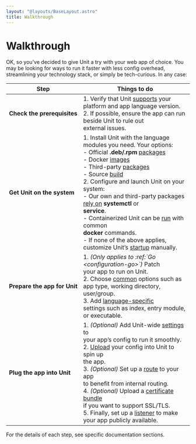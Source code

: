```yaml
---
layout: "@layouts/BaseLayout.astro"
title: Walkthrough
---
```

# Walkthrough

OK, so you’ve decided to give Unit a try with your web app of choice.  You may
be looking for ways to run it faster with less config overhead, streamlining
your technology stack, or simply be tech-curious.  In any case:

| Step                                         | Things to do                                                                                                                                                                                                                                                                                                                                                                                                                                                                                                                                                                                                                                                                                                                                                      |
|----------------------------------------------|-------------------------------------------------------------------------------------------------------------------------------------------------------------------------------------------------------------------------------------------------------------------------------------------------------------------------------------------------------------------------------------------------------------------------------------------------------------------------------------------------------------------------------------------------------------------------------------------------------------------------------------------------------------------------------------------------------------------------------------------------------------------|
| **Check the prerequisites**                  | 1. Verify that Unit [supports](../installation.md#source-prereqs) your<br/>   platform and app language version.<br/>2. If possible, ensure the app can run beside Unit to rule out<br/>   external issues.                                                                                                                                                                                                                                                                                                                                                                                                                                                                                                                                                       |
| **Get Unit on the system**                   | 1. Install Unit with the language modules you need.  Your options:<br/>   - Official **.deb/.rpm** [packages](../installation.md#installation-precomp-pkgs)<br/>   - Docker [images](../installation.md#installation-docker)<br/>   - Third-party [packages](../installation.md#installation-community-repos)<br/>   - Source [build](../installation.md#source)<br/>2. Configure and launch Unit on your system:<br/>   - Our own and third-party packages [rely on](../installation.md#installation-precomp-startup) **systemctl** or<br/>     **service**.<br/>   - Containerized Unit can be [run](docker.md) with common<br/>     **docker** commands.<br/>   - If none of the above applies, customize Unit’s [startup](source.md#source-startup) manually. |
| **Prepare** **the** **app** **for** **Unit** | 1.  *(Only applies to :ref:\`Go \<configuration-go\>\`)* Patch<br/>   your app to run on Unit.<br/>2. Choose [common](../configuration.md#configuration-applications) options such as<br/>   app type, working directory, user/group.<br/>3. Add [language-specific](../configuration.md#configuration-languages)<br/>   settings such as index, entry module, or executable.                                                                                                                                                                                                                                                                                                                                                                                       |
| **Plug the app into Unit**                   | 1.  *(Optional)* Add Unit-wide [settings](../configuration.md#configuration-stngs) to<br/>   your app’s config to run it smoothly.<br/>2. [Upload](../controlapi.md#configuration-mgmt) your config into Unit to spin up<br/>   the app.<br/>3.  *(Optional)* Set up a [route](../configuration.md#configuration-routes) to your app<br/>   to benefit from internal routing.<br/>4.  *(Optional)* Upload a [certificate bundle](../certificates.md#configuration-ssl)<br/>   if you want to support SSL/TLS.<br/>5. Finally, set up a [listener](../configuration.md#configuration-listeners) to make<br/>   your app publicly available.                                                                                                                        |

For the details of each step, see specific documentation sections.
